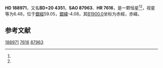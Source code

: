{{Starbox begin
| name = HD 188971
}}
{{Starbox observe
| epoch = [[J2000.0|J2000.0]]
| constell = {{星座名待查}}<ref name=SIMBAD>{{cite web
 | url=http://simbad.u-strasbg.fr/simbad/sim-id?Ident=HR+7616
 | title=Pulsating variable Star
 | publisher=Centre de Données astronomiques de Strasbourg
 | work=SIMBAD
 | accessdate=2012-07-13
 | archive-date=2016-03-17
 | archive-url=https://web.archive.org/web/20160317004417/http://simbad.u-strasbg.fr/simbad/sim-id?Ident=HR+7616
 | dead-url=no
 }}</ref><ref name=DATA>{{cite web
 | url=http://vizier.u-strasbg.fr/viz-bin/VizieR-5?-out.add=.&-source=5050&-corr=PK=HR&-out.max=9999&HR=7616
 | title=VizieR Detailed Page
 | accessdate=2012-07-13
 | archive-date=2016-03-04
 | archive-url=https://web.archive.org/web/20160304220133/http://vizier.u-strasbg.fr/viz-bin/VizieR-5?-out.add=.&-source=5050&-corr=PK=HR&-out.max=9999&HR=7616
 | dead-url=no
 }}</ref>
| 星官 = 
| ra = {{RA|19|57|0.2}}<ref name=SIMBAD /><ref name=DATA />
| dec = {{DEC|+20|59|53}}<ref name=SIMBAD /><ref name=DATA />
| appmag_v = 6.48<ref name=SIMBAD /><ref name=DATA />
}}
{{Starbox character
| class = A2IV<ref name=SIMBAD /><ref name=DATA />
| b-v = 0.07<ref name=SIMBAD /><ref name=DATA />
| u-b = -0.05<ref name=SIMBAD /><ref name=DATA />
| r-i = <ref name=SIMBAD /><ref name=DATA />
| variable = 
}}
{{Starbox astrometry
| radial_v = -0.05
| prop_mo_ra = 8
| parallax = 
| p_error = 
}}
{{Starbox catalog
| names =BD+20 4351，[[SAO星表|SAO]] 87963，[[HD星表|HD]] 188971，[[HR星表|HR]] 7616}}
{{Starbox reference |Simbad=HR+7616}}
{{Starbox end}}

'''HD 188971'''，又名'''BD+20 4351'''，'''SAO 87963'''、'''HR 7616'''，是一颗恒星<ref name=SIMBAD /><ref name=DATA />，视星等为6.48，位于[[銀道座標系|銀經]]59.05，[[銀道座標系|銀緯]]-4.08，其[[B1900.0|B1900.0]]坐标为赤經{{RA|19|52|37.7}}，赤緯{{DEC|+20|-4.08|52}}。

== 参考文献 ==
{{reflist}}

{{star-stub}}

[[Category:HD和HDE天體|188971]]
[[Category:HR天體|7616]]
[[Category:SAO天體|87963]]